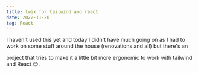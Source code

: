```yaml
---
title: twix for tailwind and react
date: 2022-11-20
tag: React
---
```


I haven't used this yet and today I didn't have much going on as I had to work
on some stuff around the house (renovations and all) but there's an

<TextLink href="https://github.com/Idered/twix">project</TextLink> that tries to
make it a little bit more ergonomic to work with tailwind and React 😊.

